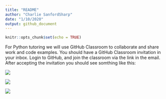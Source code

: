 ```yaml
---
title: "README"
author: "Charlie SanfordSharp"
date: "1/10/2020"
output: github_document
---
```


```r
knitr::opts_chunk$set(echo = TRUE)
```

For Python tutoring we will use GitHub Classroom to collaborate and share work
and code examples. You should have a GitHub Classroom invitation in your inbox.
Login to GitHub, and join the classroom via the link in the email. After
accepting the invitation you should see somthing like this:

![](Images/InvitationAccepted.png)

![](Images/FirstTimeRepositoryView.png)

![](Images/CloningRepository.png)

